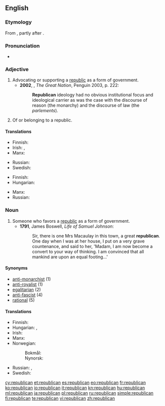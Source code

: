 {{also|Republican}}
==English==

===Etymology===
From {{suffix|republic|an}}, partly after {{etyl|fr}} {{term|républicain}}.

===Pronunciation===
* {{a|UK}} {{IPA|/ɹɪˈpʌblɪkən/}}

===Adjective===
{{en-adj}}

# Advocating or supporting a [[republic]] as a form of government. {{defdate|from 17th c.}}
#* '''2002''', {{w|Colin Jones (historian)|Colin Jones}}, ''The Great Nation'', Penguin 2003, p. 222:
#*: '''Republican''' ideology had no obvious institutional focus and ideological carrier as was the case with the discourse of reason (the monarchy) and the discourse of law (the ''parlements'').
# Of or belonging to a republic. {{defdate|from 17th c.}}

====Translations====
{{trans-top|favoring a republic}}
* Finnish: {{t-|fi|tasavaltalainen}}
* Irish: {{t-|ga|poblachtach}}, {{t-|ga|poblachtánach}}
* Manx: {{t-|gv|pobblaghtagh}}
{{trans-mid}}
* Russian: {{t+|ru|республиканский|tr=respublikánskij|sc=Cyrl}}
* Swedish: {{t-|sv|republikansk}}
{{trans-bottom}}

{{trans-top|of or belonging to a republic}}
* Finnish: {{t-|fi|tasavaltalainen}}
* Hungarian: {{t+|hu|köztársasági}}
{{trans-mid}}
* Manx: {{t-|gv|pobblaghtagh}}
* Russian: {{t+|ru|республиканский|tr=respublikánskij|sc=Cyrl}}
{{trans-bottom}}

===Noun===
{{en-noun}}

# Someone who favors a [[republic]] as a form of government. {{defdate|from 17th c.}}
#* '''1791''', James Boswell, ''Life of Samuel Johnson'':
#*: Sir, there is one Mrs Macaulay in this town, a great '''republican'''. One day when I was at her house, I put on a very grave countenance, and said to her, 'Madam, I am now become a convert to your way of thinking. I am convinced that all mankind are upon an equal footing...'

====Synonyms====
* [[anti-monarchist]] (1)
* [[anti-royalist]] (1)
* [[egalitarian]] (2)
* [[anti-fascist]] (4)
* [[rational]] (5)

====Translations====
{{trans-top|someone who favors a republic}}
* Finnish: {{t-|fi|tasavaltalainen}}
* Hungarian: {{t+|hu|republikánus}}, {{t-|hu|köztársaságpárti}}
* Irish: {{t-|ga|poblachtach|m}}
* Manx: {{t-|gv|pobblaghtagh|m}}
* Norwegian:
*: Bokmål: {{t+|nb|republikaner|m}}
*: Nynorsk: {{t-|nn|republikanar|m}}
{{trans-mid}}
* Russian: {{t+|ru|республиканец|m|tr=respublikánec|sc=Cyrl}}, {{t+|ru|республиканка|f|tr=respublikánka|sc=Cyrl}}
* Swedish: {{t-|sv|republikan|c}}
{{trans-bottom}}

[[cy:republican]]
[[et:republican]]
[[es:republican]]
[[eo:republican]]
[[fr:republican]]
[[ko:republican]]
[[io:republican]]
[[it:republican]]
[[kn:republican]]
[[hu:republican]]
[[ml:republican]]
[[ja:republican]]
[[pl:republican]]
[[ru:republican]]
[[simple:republican]]
[[fi:republican]]
[[te:republican]]
[[vi:republican]]
[[zh:republican]]